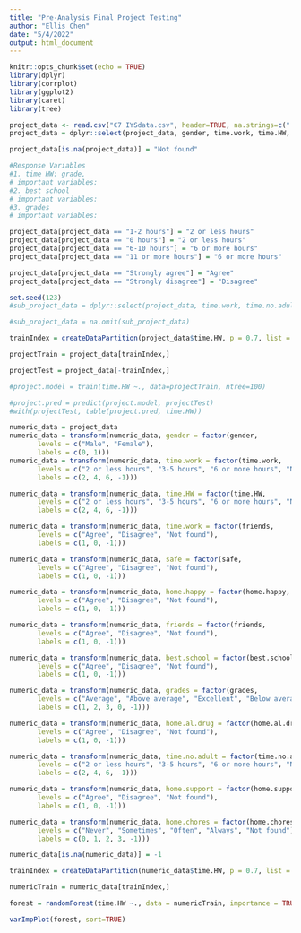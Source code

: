 ---
title: "Pre-Analysis Final Project Testing"
author: "Ellis Chen"
date: "5/4/2022"
output: html_document
---

```{r setup, include=FALSE}
knitr::opts_chunk$set(echo = TRUE)
library(dplyr)
library(corrplot)
library(ggplot2)
library(caret)
library(tree)
```

```{r}
project_data <- read.csv("C7 IYSdata.csv", header=TRUE, na.strings=c(".","NA"))
project_data = dplyr::select(project_data, gender, time.work, time.HW, friends, safe, home.happy, best.school, grades, home.al.drug, time.no.adult, home.chores, home.support)

project_data[is.na(project_data)] = "Not found"

#Response Variables
#1. time HW: grade, 
# important variables:
#2. best school 
# important variables:
#3. grades
# important variables:

project_data[project_data == "1-2 hours"] = "2 or less hours"
project_data[project_data == "0 hours"] = "2 or less hours"
project_data[project_data == "6-10 hours"] = "6 or more hours"
project_data[project_data == "11 or more hours"] = "6 or more hours"

project_data[project_data == "Strongly agree"] = "Agree"
project_data[project_data == "Strongly disagree"] = "Disagree"
```

```{R}
set.seed(123)
#sub_project_data = dplyr::select(project_data, time.work, time.no.adult, time.friend, time.school.act, time.reading, time.church, time.excersize, time.HW)

#sub_project_data = na.omit(sub_project_data)

trainIndex = createDataPartition(project_data$time.HW, p = 0.7, list = FALSE, times=1)

projectTrain = project_data[trainIndex,]

projectTest = project_data[-trainIndex,]

#project.model = train(time.HW ~., data=projectTrain, ntree=100)

#project.pred = predict(project.model, projectTest)
#with(projectTest, table(project.pred, time.HW))

```

```{r}
numeric_data = project_data
numeric_data = transform(numeric_data, gender = factor(gender, 
       levels = c("Male", "Female"),
       labels = c(0, 1)))
numeric_data = transform(numeric_data, time.work = factor(time.work, 
       levels = c("2 or less hours", "3-5 hours", "6 or more hours", "Not found"),
       labels = c(2, 4, 6, -1)))

numeric_data = transform(numeric_data, time.HW = factor(time.HW, 
       levels = c("2 or less hours", "3-5 hours", "6 or more hours", "Not found"),
       labels = c(2, 4, 6, -1)))

numeric_data = transform(numeric_data, time.work = factor(friends, 
       levels = c("Agree", "Disagree", "Not found"),
       labels = c(1, 0, -1)))

numeric_data = transform(numeric_data, safe = factor(safe, 
       levels = c("Agree", "Disagree", "Not found"),
       labels = c(1, 0, -1)))

numeric_data = transform(numeric_data, home.happy = factor(home.happy, 
       levels = c("Agree", "Disagree", "Not found"),
       labels = c(1, 0, -1)))

numeric_data = transform(numeric_data, friends = factor(friends, 
       levels = c("Agree", "Disagree", "Not found"),
       labels = c(1, 0, -1)))

numeric_data = transform(numeric_data, best.school = factor(best.school, 
       levels = c("Agree", "Disagree", "Not found"),
       labels = c(1, 0, -1)))

numeric_data = transform(numeric_data, grades = factor(grades, 
       levels = c("Average", "Above average", "Excellent", "Below average", "Not found"),
       labels = c(1, 2, 3, 0, -1)))

numeric_data = transform(numeric_data, home.al.drug = factor(home.al.drug, 
       levels = c("Agree", "Disagree", "Not found"),
       labels = c(1, 0, -1)))

numeric_data = transform(numeric_data, time.no.adult = factor(time.no.adult, 
       levels = c("2 or less hours", "3-5 hours", "6 or more hours", "Not found"),
       labels = c(2, 4, 6, -1)))

numeric_data = transform(numeric_data, home.support = factor(home.support, 
       levels = c("Agree", "Disagree", "Not found"),
       labels = c(1, 0, -1)))

numeric_data = transform(numeric_data, home.chores = factor(home.chores, 
       levels = c("Never", "Sometimes", "Often", "Always", "Not found"),
       labels = c(0, 1, 2, 3, -1)))

numeric_data[is.na(numeric_data)] = -1

```

```{r}
trainIndex = createDataPartition(numeric_data$time.HW, p = 0.7, list = FALSE, times=1)

numericTrain = numeric_data[trainIndex,]

forest = randomForest(time.HW ~., data = numericTrain, importance = TRUE, ntree = 10, mtry = 2, do.trace = TRUE)

varImpPlot(forest, sort=TRUE)
```

